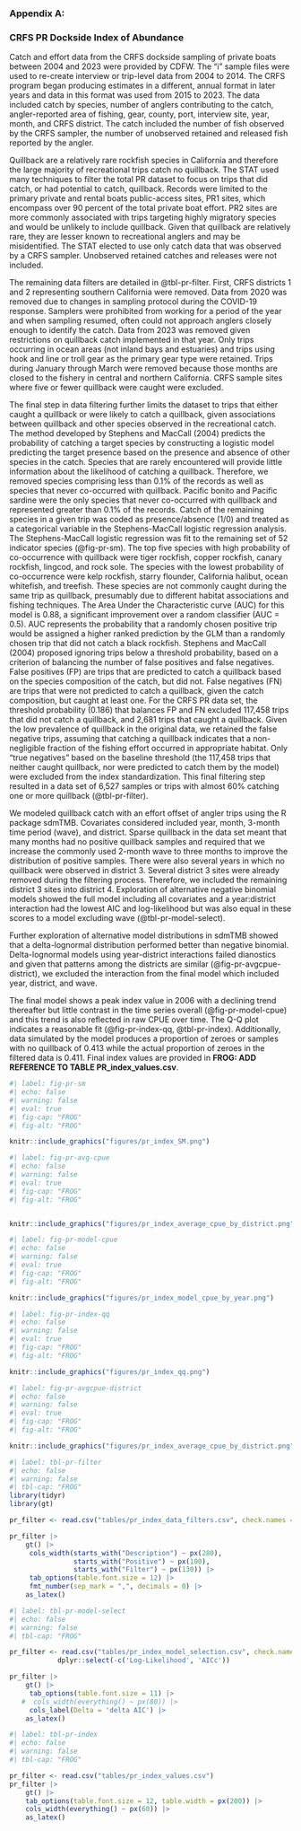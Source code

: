 ### Appendix A:

### CRFS PR Dockside Index of Abundance

Catch and effort data from the CRFS dockside sampling of private boats between 2004 and 2023 were provided by CDFW. The “i” sample files were used to re-create interview or trip-level data from 2004 to 2014. The CRFS program began producing estimates in a different, annual format in later years and data in this format was used from 2015 to 2023. The data included catch by species, number of anglers contributing to the catch, angler-reported area of fishing, gear, county, port, interview site, year, month, and CRFS district. The catch included the number of fish observed by the CRFS sampler, the number of unobserved retained and released fish reported by the angler.

Quillback are a relatively rare rockfish species in California and therefore the large majority of recreational trips catch no quillback. The STAT used many techniques to filter the total PR dataset to focus on trips that did catch, or had potential to catch, quillback. Records were limited to the primary private and rental boats public-access sites, PR1 sites, which encompass over 90 percent of the total private boat effort. PR2 sites are more commonly associated with trips targeting highly migratory species and would be unlikely to include quillback. Given that quillback are relatively rare, they are lesser known to recreational anglers and may be misidentified. The STAT elected to use only catch data that was observed by a CRFS sampler. Unobserved retained catches and releases were not included.

The remaining data filters are detailed in @tbl-pr-filter. First, CRFS districts 1 and 2 representing southern California were removed. Data from 2020 was removed due to changes in sampling protocol during the COVID-19 response. Samplers were prohibited from working for a period of the year and when sampling resumed, often could not approach anglers closely enough to identify the catch. Data from 2023 was removed given restrictions on quillback catch implemented in that year. Only trips occurring in ocean areas (not inland bays and estuaries) and trips using hook and line or troll gear as the primary gear type were retained. Trips during January through March were removed because those months are closed to the fishery in central and northern California. CRFS sample sites where five or fewer quillback were caught were excluded.

The final step in data filtering further limits the dataset to trips that either caught a quillback or were likely to catch a quillback, given associations between quillback and other species observed in the recreational catch. The method developed by Stephens and MacCall (2004) predicts the probability of catching a target species by constructing a logistic model predicting the target presence based on the presence and absence of other species in the catch. Species that are rarely encountered will provide little information about the likelihood of catching a quillback. Therefore, we removed species comprising less than 0.1% of the records as well as species that never co-occurred with quillback. Pacific bonito and Pacific sardine were the only species that never co-occurred with quillback and represented greater than 0.1% of the records. Catch of the remaining species in a given trip was coded as presence/absence (1/0) and treated as a categorical variable in the Stephens-MacCall logistic regression analysis.\
The Stephens-MacCall logistic regression was fit to the remaining set of 52 indicator species (@fig-pr-sm). The top five species with high probability of co-occurrence with quillback were tiger rockfish, copper rockfish, canary rockfish, lingcod, and rock sole. The species with the lowest probability of co-occurrence were kelp rockfish, starry flounder, California halibut, ocean whitefish, and treefish. These species are not commonly caught during the same trip as quillback, presumably due to different habitat associations and fishing techniques. The Area Under the Characteristic curve (AUC) for this model is 0.88, a significant improvement over a random classifier (AUC = 0.5). AUC represents the probability that a randomly chosen positive trip would be assigned a higher ranked prediction by the GLM than a randomly chosen trip that did not catch a black rockfish. Stephens and MacCall (2004) proposed ignoring trips below a threshold probability, based on a criterion of balancing the number of false positives and false negatives. False positives (FP) are trips that are predicted to catch a quillback based on the species composition of the catch, but did not. False negatives (FN) are trips that were not predicted to catch a quillback, given the catch composition, but caught at least one. For the CRFS PR data set, the threshold probability (0.186) that balances FP and FN excluded 117,458 trips that did not catch a quillback, and 2,681 trips that caught a quillback. Given the low prevalence of quillback in the original data, we retained the false negative trips, assuming that catching a quillback indicates that a non-negligible fraction of the fishing effort occurred in appropriate habitat. Only “true negatives” based on the baseline threshold (the 117,458 trips that neither caught quillback, nor were predicted to catch them by the model) were excluded from the index standardization. This final filtering step resulted in a data set of 6,527 samples or trips with almost 60% catching one or more quillback (@tbl-pr-filter).

We modeled quillback catch with an effort offset of angler trips using the R package sdmTMB. Covariates considered included year, month, 3-month time period (wave), and district. Sparse quillback in the data set meant that many months had no positive quillback samples and required that we increase the commonly used 2-month wave to three months to improve the distribution of positive samples. There were also several years in which no quillback were observed in district 3. Several district 3 sites were already removed during the filtering process. Therefore, we included the remaining district 3 sites into district 4. Exploration of alternative negative binomial models showed the full model including all covariates and a year:district interaction had the lowest AIC and log-likelihood but was also equal in these scores to a model excluding wave (@tbl-pr-model-select).

Further exploration of alternative model distributions in sdmTMB showed that a delta-lognormal distribution performed better than negative binomial. Delta-lognormal models using year-district interactions failed dianostics and given that patterns among the districts are similar (@fig-pr-avgcpue-district), we excluded the interaction from the final model which included year, district, and wave.

The final model shows a peak index value in 2006 with a declining trend thereafter but little contrast in the time series overall (@fig-pr-model-cpue) and this trend is also reflected in raw CPUE over time. The Q-Q plot indicates a reasonable fit (@fig-pr-index-qq, @tbl-pr-index). Additionally, data simulated by the model produces a proportion of zeroes or samples with no quillback of 0.413 while the actual proportion of zeroes in the filtered data is 0.411. Final index values are provided in **FROG: ADD REFERENCE TO TABLE PR_index_values.csv**.



<!--Figures -->

```r
#| label: fig-pr-sm
#| echo: false 
#| warning: false 
#| eval: true 
#| fig-cap: "FROG"
#| fig-alt: "FROG"

knitr::include_graphics("figures/pr_index_SM.png")

```


```r
#| label: fig-pr-avg-cpue
#| echo: false 
#| warning: false 
#| eval: true 
#| fig-cap: "FROG"
#| fig-alt: "FROG"


knitr::include_graphics("figures/pr_index_average_cpue_by_district.png")

```


```r
#| label: fig-pr-model-cpue
#| echo: false 
#| warning: false 
#| eval: true 
#| fig-cap: "FROG"
#| fig-alt: "FROG"

knitr::include_graphics("figures/pr_index_model_cpue_by_year.png")

```

```r
#| label: fig-pr-index-qq
#| echo: false 
#| warning: false 
#| eval: true 
#| fig-cap: "FROG"
#| fig-alt: "FROG"

knitr::include_graphics("figures/pr_index_qq.png")

```


```r
#| label: fig-pr-avgcpue-district
#| echo: false 
#| warning: false 
#| eval: true 
#| fig-cap: "FROG"
#| fig-alt: "FROG"

knitr::include_graphics("figures/pr_index_average_cpue_by_district.png")

```

<!--Tables -->

```r
#| label: tbl-pr-filter
#| echo: false
#| warning: false
#| tbl-cap: "FROG"
library(tidyr)
library(gt)

pr_filter <- read.csv("tables/pr_index_data_filters.csv", check.names = F)

pr_filter |>
    gt() |>
     cols_width(starts_with("Description") ~ px(280),
                starts_with("Positive") ~ px(100),
                starts_with("Filter") ~ px(130)) |>
     tab_options(table.font.size = 12) |>
     fmt_number(sep_mark = ",", decimals = 0) |>
    as_latex()

```


```r
#| label: tbl-pr-model-select
#| echo: false
#| warning: false
#| tbl-cap: "FROG"

pr_filter <- read.csv("tables/pr_index_model_selection.csv", check.names = F) |>
            dplyr::select(-c('Log-Likelihood', 'AICc')) 

pr_filter |>
    gt() |>
     tab_options(table.font.size = 11) |>
   #  cols_width(everything() ~ px(80)) |>
     cols_label(Delta = 'delta AIC') |>
    as_latex()

```

```r
#| label: tbl-pr-index
#| echo: false
#| warning: false
#| tbl-cap: "FROG"

pr_filter <- read.csv("tables/pr_index_values.csv")
pr_filter |>
    gt() |>
    tab_options(table.font.size = 12, table.width = px(200)) |>
    cols_width(everything() ~ px(60)) |>
    as_latex()

```